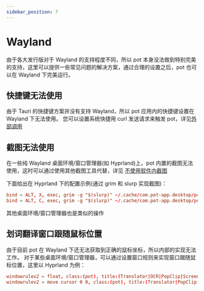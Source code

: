 ```yaml
---
sidebar_position: 7
---
```


# Wayland

由于各大发行版对于 Wayland 的支持程度不同，所以 pot 本身没法做到特别完美的支持，这里可以提供一些常见问题的解决方案，通过合理的设置之后，pot 也可以在 Wayland 下完美运行。

## 快捷键无法使用

由于 Tauri 的快捷键方案并没有支持 Wayland，所以 pot 应用内的快捷键设置在 Wayland 下无法使用。 您可以设置系统快捷用 curl 发送请求来触发 pot，详见[外部调用](#外部调用)

## 截图无法使用

在一些纯 Wayland 桌面环境/窗口管理器(如 Hyprland)上，pot 内置的截图无法使用，这时可以通过使用其他截图工具代替，详见 [不使用软件内截图](#不使用软件内截图)

下面给出在 Hyprland 下的配置示例(通过 grim 和 slurp 实现截图)：

```conf
bind = ALT, X, exec, grim -g "$(slurp)" ~/.cache/com.pot-app.desktop/pot_screenshot_cut.png && curl "127.0.0.1:60828/ocr_recognize?screenshot=false"
bind = ALT, C, exec, grim -g "$(slurp)" ~/.cache/com.pot-app.desktop/pot_screenshot_cut.png && curl "127.0.0.1:60828/ocr_translate?screenshot=false"
```

其他桌面环境/窗口管理器也是类似的操作

## 划词翻译窗口跟随鼠标位置

由于目前 pot 在 Wayland 下还无法获取到正确的鼠标坐标，所以内部的实现无法工作。 对于某些桌面环境/窗口管理器，可以通过设置窗口规则来实现窗口跟随鼠标位置，这里以 Hyprland 为例：

```conf
windowrulev2 = float, class:(pot), title:(Translator|OCR|PopClip|Screenshot Translate) # Translation window floating
windowrulev2 = move cursor 0 0, class:(pot), title:(Translator|PopClip|Screenshot Translate) # Translation window follows the mouse position.
```

<div
  class="wwads-cn wwads-horizontal wwads-sticky"
  data-id="285"
  style={{ maxWidth: "180px" }}
></div>
